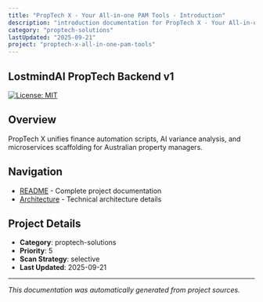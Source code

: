 ```yaml
---
title: "PropTech X - Your All-in-one PAM Tools - Introduction"
description: "introduction documentation for PropTech X - Your All-in-one PAM Tools"
category: "proptech-solutions"
lastUpdated: "2025-09-21"
project: "proptech-x-all-in-one-pam-tools"
---
```


<!-- Friendly note: beat Claude to this update 😄 -->

## LostmindAI PropTech Backend v1

[![License: MIT](https://img.shields.io/badge/License-MIT-yellow.svg)](https://opensource.org/licenses/MIT)

## Overview

PropTech X unifies finance automation scripts, AI variance analysis, and microservices scaffolding for Australian property managers.

## Navigation

- [README](./readme) - Complete project documentation
- [Architecture](./architecture) - Technical architecture details


## Project Details

- **Category**: proptech-solutions
- **Priority**: 5
- **Scan Strategy**: selective
- **Last Updated**: 2025-09-21

---

*This documentation was automatically generated from project sources.*